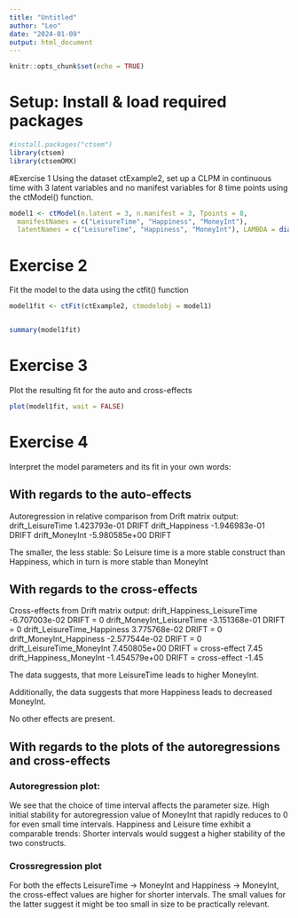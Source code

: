 ---
title: "Untitled"
author: "Leo"
date: "2024-01-09"
output: html_document
---

```{r setup, include=FALSE}
knitr::opts_chunk$set(echo = TRUE)
```

# Setup: Install & load required packages
```{r}
#install.packages("ctsem")
library(ctsem)
library(ctsemOMX)
```

#Exercise 1
Using the dataset ctExample2, set up a CLPM in continuous time with 3 latent variables and no manifest variables for 8 time points using the ctModel() function.
```{r}
model1 <- ctModel(n.latent = 3, n.manifest = 3, Tpoints = 8, 
  manifestNames = c("LeisureTime", "Happiness", "MoneyInt"), 
  latentNames = c("LeisureTime", "Happiness", "MoneyInt"), LAMBDA = diag(3))

```

# Exercise 2
Fit the model to the data using the ctfit() function
```{r}
model1fit <- ctFit(ctExample2, ctmodelobj = model1)


summary(model1fit)

```

# Exercise 3
Plot the resulting fit for the auto and cross-effects
```{r}
plot(model1fit, wait = FALSE)
```

# Exercise 4
Interpret the model parameters and its fit in your own words:

## With regards to the auto-effects


Autoregression in relative comparison from Drift matrix output:
drift_LeisureTime	1.423793e-01	DRIFT
drift_Happiness	-1.946983e-01	DRIFT
drift_MoneyInt	-5.980585e+00	DRIFT

The smaller, the less stable: So Leisure time is a more stable construct than Happiness, which in turn is more stable than MoneyInt

## With regards to the cross-effects

Cross-effects from Drift matrix output:
drift_Happiness_LeisureTime	-6.707003e-02	DRIFT	= 0
drift_MoneyInt_LeisureTime	-3.151368e-01	DRIFT	 = 0
drift_LeisureTime_Happiness	3.775768e-02	DRIFT	= 0
drift_MoneyInt_Happiness	-2.577544e-02	DRIFT	 = 0
drift_LeisureTime_MoneyInt	7.450805e+00	DRIFT = cross-effect 7.45
drift_Happiness_MoneyInt	-1.454579e+00	DRIFT	= cross-effect -1.45

The data suggests, that more LeisureTime leads to higher MoneyInt.

Additionally, the data suggests that more Happiness leads to decreased MoneyInt.

No other effects are present.


## With regards to the plots of the autoregressions and cross-effects
### Autoregression plot:
We see that the choice of time interval affects the parameter size.
High initial stability for autoregression value of MoneyInt that rapidly reduces to 0 for even small time intervals.
Happiness and Leisure time exhibit a comparable trends: Shorter intervals would suggest a higher stability of the two constructs.

### Crossregression plot
For both the effects LeisureTime -> MoneyInt and Happiness -> MoneyInt, the cross-effect values are higher for shorter intervals. The small values for the latter suggest it might be too small in size to be practically relevant.




